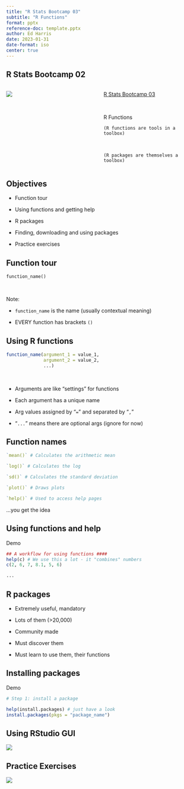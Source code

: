 ```yaml
---
title: "R Stats Bootcamp 03"
subtitle: "R Functions"
format: pptx
reference-doc: template.pptx
author: Ed Harris
date: 2023-01-31
date-format: iso
center: true
---
```


##  {background-image="pics/Bootcamp_2024.png"}

## R Stats Bootcamp 02 {.center}

::: columns
::: {.column width="50%"}
![](pics/toolbox2.png)
:::

::: {.column width="50%"}

[R Stats Bootcamp 03](https://rstats-bootcamp.github.io/website/3-functions.html)

<br>

R Functions

`(R functions are tools in a toolbox)`

<br>

`(R packages are themselves a toolbox)`

:::
:::

## Objectives

- Function tour

- Using functions and getting help

- R packages

- Finding, downloading and using packages

- Practice exercises


## Function tour

`function_name()`

<br>

Note:

- `function_name` is the name (usually contextual meaning)

- EVERY function has brackets `()`


## Using R functions

```r
function_name(argument_1 = value_1, 
              argument_2 = value_2, 
              ...)
```
<br>

- Arguments are like "settings" for functions

- Each argument has a unique name

- Arg values assigned by "`=`" and separated by "`,`"

- "`...`" means there are optional args (ignore for now)

## Function names

```r
`mean()` # Calculates the arithmetic mean

`log()` # Calculates the log

`sd()` # Calculates the standard deviation

`plot()` # Draws plots

`help()` # Used to access help pages
```

...you get the idea

## Using functions and help

Demo

```r
## A workflow for using functions ####
help(c) # We use this a lot - it "combines" numbers
c(2, 6, 7, 8.1, 5, 6) 

...

```


## R packages

- Extremely useful, mandatory

- Lots of them (>20,000)

- Community made

- Must discover them

- Must learn to use them, their functions


## Installing packages

Demo

```r
# Step 1: install a package

help(install.packages) # just have a look
install.packages(pkgs = "package_name")
```

## Using RStudio GUI

![](pics/1.2-packages-tab.png)


## Practice Exercises

![](pics/Laptop_duck.webp)
